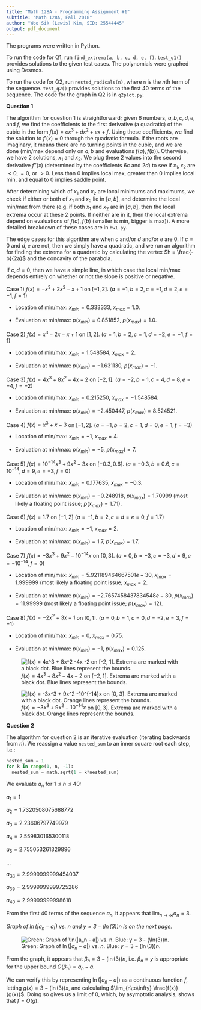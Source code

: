 ```yaml
---
title: "Math 128A - Programming Assignment #1"
subtitle: "Math 128A, Fall 2018"
author: "Woo Sik (Lewis) Kim, SID: 25544445"
output: pdf_document
---
```


The programs were written in Python.

To run the code for Q1, run ``find_extrema(a, b, c, d, e, f)``. ``test_q1()`` provides solutions to the given test cases. The polynomials were graphed using Desmos.

To run the code for Q2, run ``nested_radicals(n)``, where ``n`` is the $n$th term of the sequence. ``test_q2()`` provides solutions to the first $40$ terms of the sequence. The code for the graph in Q2 is in ``q2plot.py``. 

**Question 1**

The algorithm for question 1 is straightforward; given 6 numbers, $a, b, c, d, e,$ and $f$, we find the coefficients to the first derivative (a quadratic) of the cubic in the form $f(x) = cx^3 + dx^2 + ex + f$. Using these coefficients, we find the solution to $f'(x) = 0$ through the quadratic formula. If the roots are imaginary, it means there are no turning points in the cubic, and we are done (min/max depend only on $a, b$ and evaluations $f(a), f(b)$). Otherwise, we have 2 solutions, $x_1$ and $x_2$. We plug these 2 values into the second derivative $f''(x)$ (determined by the coefficients $6c$ and $2d$) to see if $x_1, x_2$ are $< 0, = 0,$ or $> 0$. Less than $0$ implies local max, greater than $0$ implies local min, and equal to $0$ implies saddle point.

After determining which of $x_1$ and $x_2$ are local minimums and maximums, we check if either or both of $x_1$ and $x_2$ lie in $[a, b]$, and determine the local min/max from there (e.g. if both $x_1$ and $x_2$ are in $[a, b]$, then the local extrema occur at these 2 points. If neither are in it, then the local extrema depend on evaluations of $f(a), f(b)$ (smaller is min, bigger is max)). A more detailed breakdown of these cases are in ``hw1.py``. 

The edge cases for this algorithm are when $c$ and/or $d$ and/or $e$ are $0$. If $c = 0$ and $d, e$ are not, then we simply have a quadratic, and we run an algorithm for finding the extrema for a quadratic by calculating the vertex $h = \frac{-b}{2a}$ and the concavity of the parabola.

If $c, d = 0$, then we have a simple line, in which case the local min/max depends entirely on whether or not the slope is positive or negative.

\newpage

Case 1) $f(x) = -x^3 + 2x^2 -x + 1$ on $[-1, 2]$. $(a = -1, b = 2, c = -1, d = 2, e = -1, f = 1)$ 

- Location of min/max: $x_{min} = 0.333333$, $x_{max} = 1.0$.

- Evaluation at min/max: $p(x_{min}) = 0.851852$, $p(x_{max}) = 1.0$.

Case 2) $f(x) = x^3 -2x -x + 1$ on $[1, 2]$. $(a = 1, b = 2, c = 1, d = -2, e = -1, f = 1)$

- Location of min/max: $x_{min} = 1.548584$, $x_{max} = 2$.

- Evaluation at min/max: $p(x_{min}) = -1.631130$, $p(x_{max}) = -1$.

Case 3) $f(x) = 4x^3 + 8x^2 -4x -2$ on $[-2, 1]$. $(a = -2, b = 1, c = 4, d = 8, e = -4, f = -2)$

- Location of min/max: $x_{min} = 0.215250$, $x_{max} = -1.548584$.

- Evaluation at min/max: $p(x_{min}) = -2.450447$, $p(x_{max}) = 8.524521$.

Case 4) $f(x) = x^3 + x - 3$ on $[-1, 2]$. $(a = -1, b = 2, c = 1, d = 0, e = 1, f = -3)$

- Location of min/max: $x_{min} = -1$, $x_{max} = 4$.

- Evaluation at min/max: $p(x_{min}) = -5$, $p(x_{max}) = 7$.

Case 5) $f(x) = 10^{-14}x^3 + 9x^2 -3x$ on $[-0.3, 0.6]$. $(a = -0.3, b = 0.6, c = 10^{-14}, d = 9, e = -3, f = 0)$

- Location of min/max: $x_{min} = 0.177635$, $x_{max} = -0.3$.

- Evaluation at min/max: $p(x_{min}) = -0.248918$, $p(x_{max}) = 1.70999$ (most likely a floating point issue; $p(x_{max}) = 1.71$).

Case 6) $f(x) = 1.7$ on $[-1, 2]$ $(a = -1, b = 2, c = d = e = 0, f = 1.7)$

- Location of min/max: $x_{min} = -1$, $x_{max} = 2$.

- Evaluation at min/max: $p(x_{min}) = 1.7$, $p(x_{max}) = 1.7$.

Case 7) $f(x) = -3x^3 + 9x^2 -10^{-14}x$ on $[0, 3]$. $(a = 0, b = -3, c = -3, d = 9, e = -10^{-14}, f = 0)$

- Location of min/max: $x_{min} = 5.921189464667501e-30$, $x_{max} = 1.999999$ (most likely a floating point issue; $x_{max} = 2$.

- Evaluation at min/max: $p(x_{min}) = -2.7657458437834548e-30$, $p(x_{max}) = 11.99999$ (most likely a floating point issue; $p(x_{max}) = 12$).

Case 8) $f(x) = -2x^2 + 3x -1$ on $[0, 1]$. $(a = 0, b = 1, c = 0, d = -2, e = 3, f = -1)$

- Location of min/max: $x_{min} = 0$, $x_{max} = 0.75$.

- Evaluation at min/max: $p(x_{min}) = -1$, $p(x_{max}) = 0.125$.


![$f(x) = 4x^3 + 8x^2 -4x -2$ on $[-2, 1]$. Extrema are marked with a black dot. Blue lines represent the bounds.](case3.png)

![$f(x) = -3x^3 + 9x^2 -10^{-14}x$ on $[0, 3]$. Extrema are marked with a black dot. Orange lines represent the bounds.](case7.png)

\newpage

**Question 2**

The algorithm for question 2 is an iterative evaluation (iterating backwards from $n$). We reassign a value ``nested_sum`` to an inner square root each step, i.e.:

```python
nested_sum = 1
for k in range(1, n, -1):
  nested_sum = math.sqrt(1 + k*nested_sum)
```

We evaluate $a_n$ for $1 \le n \le 40$:

$a_1 = 1$

$a_2 = 1.7320508075688772$

$a_3 = 2.23606797749979$

$a_4 = 2.559830165300118$

$a_5 = 2.755053261329896$

...

$a_{38} = 2.9999999999454037$

$a_{39} = 2.9999999999725286$

$a_{40} = 2.99999999998618$

From the first $40$ terms of the sequence $a_n$, it appears that $\lim_{n\to\infty} a_n = 3$.

_Graph of $\ln(|a_n - a|)$ vs. $n$ and $y = 3 - (\ln(3))n$ is on the next page._

\newpage

![Green: Graph of $\ln(|a_n - a|)$ vs. $n$. Blue: $y = 3 - (\ln(3))n$.](q2)

From the graph, it appears that $\beta_n = 3 - (\ln(3))n$, i.e. $\beta_n = y$ is appropriate for the upper bound $O(\beta_n) = a_n - a$.

We can verify this by representing $\ln(|a_n - a|)$ as a continuous function $f$, letting $g(x) = 3 - (\ln(3))x$, and calculating $\lim_{n\to\infty} \frac{f(x)}{g(x)}$. Doing so gives us a limit of $0$, which, by asymptotic analysis, shows that $f = O(g)$.

